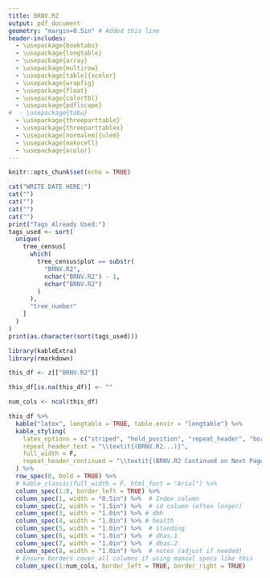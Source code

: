 ```yaml
---
title: BRNV.R2
output: pdf_document
geometry: "margin=0.5in" # Added this line
header-includes:
  - \usepackage{booktabs}
  - \usepackage{longtable}
  - \usepackage{array}
  - \usepackage{multirow}
  - \usepackage[table]{xcolor}
  - \usepackage{wrapfig}
  - \usepackage{float}
  - \usepackage{colortbl}
  - \usepackage{pdflscape}
#  - \usepackage{tabu}
  - \usepackage{threeparttable}
  - \usepackage{threeparttablex}
  - \usepackage[normalem]{ulem}
  - \usepackage{makecell}
  - \usepackage{xcolor}
---
```



```r
knitr::opts_chunk$set(echo = TRUE)
```

```r
cat("WRITE DATE HERE:")
cat("")
cat("")
cat("")
cat("")
print("Tags Already Used:")
tags_used <- sort(
  unique(
    tree_census[
      which(
        tree_census$plot == substr(
          "BRNV.R2",
          nchar("BRNV.R2") - 1,
          nchar("BRNV.R2")
        )
      ),
      "tree_number"
    ]
  )
)
print(as.character(sort(tags_used)))
```

```r
library(kableExtra)
library(rmarkdown)

this_df <- z[["BRNV.R2"]]

this_df[is.na(this_df)] <- ""

num_cols <- ncol(this_df)

this_df %>%
  kable("latex", longtable = TRUE, table.envir = "longtable") %>%
  kable_styling(
    latex_options = c("striped", "hold_position", "repeat_header", "bordered"),
    repeat_header_text = "\\textit{(BRNV.R2...)}",
    full_width = F,
    repeat_header_continued = "\\textit{(BRNV.R2 Continued on Next Page...)}"
  ) %>%
  row_spec(0, bold = TRUE) %>%
  # kable_classic(full_width = F, html_font = "Arial") %>%
  column_spec(1:8, border_left = TRUE) %>%
  column_spec(1, width = "0.5in") %>%  # Index column
  column_spec(2, width = "1.5in") %>%  # id column (often longer)
  column_spec(3, width = "1.0in") %>% # dbh
  column_spec(4, width = "1.0in") %>% # health
  column_spec(5, width = "1.0in") %>%  # standing
  column_spec(6, width = "1.0in") %>%  # dhas.1
  column_spec(7, width = "1.0in") %>%  # dhas.2
  column_spec(8, width = "1.0in") %>%  # notes (adjust if needed)
  # Ensure borders cover all columns if using manual specs like this
  column_spec(1:num_cols, border_left = TRUE, border_right = TRUE)
```

